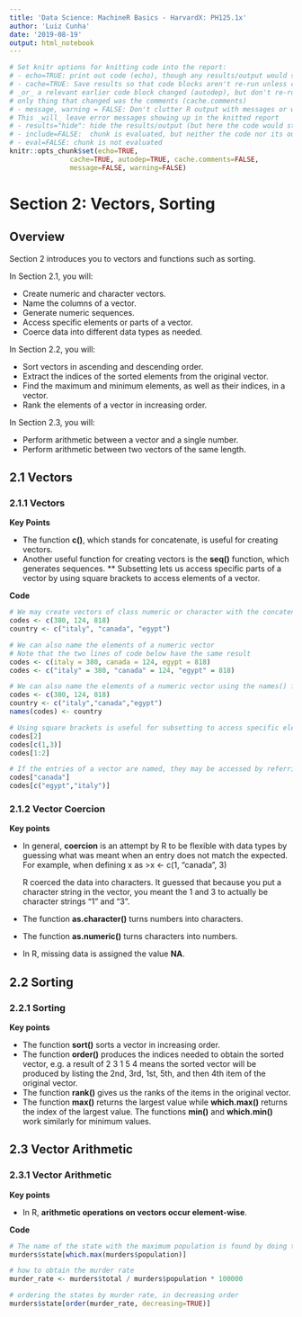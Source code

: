 ```yaml
---
title: 'Data Science: MachineR Basics - HarvardX: PH125.1x'
author: 'Luiz Cunha'
date: '2019-08-19'
output: html_notebook
---
```


```r
# Set knitr options for knitting code into the report:
# - echo=TRUE: print out code (echo), though any results/output would still be displayed
# - cache=TRUE: Save results so that code blocks aren't re-run unless code changes (cache),
# _or_ a relevant earlier code block changed (autodep), but don't re-run if the
# only thing that changed was the comments (cache.comments)
# - message, warning = FALSE: Don't clutter R output with messages or warnings
# This _will_ leave error messages showing up in the knitted report
# - results="hide": hide the results/output (but here the code would still be displayed)
# - include=FALSE:  chunk is evaluated, but neither the code nor its output is displayed
# - eval=FALSE: chunk is not evaluated
knitr::opts_chunk$set(echo=TRUE,
               cache=TRUE, autodep=TRUE, cache.comments=FALSE,
               message=FALSE, warning=FALSE)
```

# Section 2: Vectors, Sorting

## Overview

Section 2 introduces you to vectors and functions such as sorting.

In Section 2.1, you will: 

* Create numeric and character vectors. 
* Name the columns of a vector. 
* Generate numeric sequences. 
* Access specific elements or parts of a vector.
* Coerce data into different data types as needed. 

In Section 2.2, you will: 

* Sort vectors in ascending and descending order. 
* Extract the indices of the sorted elements from the original vector. 
* Find the maximum and minimum elements, as well as their indices, in a vector. 
* Rank the elements of a vector in increasing order. 

In Section 2.3, you will: 

* Perform arithmetic between a vector and a single number.
* Perform arithmetic between two vectors of the same length. 


## 2.1 Vectors

### 2.1.1 Vectors

**Key Points**

* The function **c()**, which stands for concatenate, is useful for creating vectors.
* Another useful function for creating vectors is the **seq()** function, which generates sequences.
** Subsetting lets us access specific parts of a vector by using square brackets to access elements of a vector.

**Code**
```r
# We may create vectors of class numeric or character with the concatenate function
codes <- c(380, 124, 818)
country <- c("italy", "canada", "egypt")

# We can also name the elements of a numeric vector
# Note that the two lines of code below have the same result
codes <- c(italy = 380, canada = 124, egypt = 818)
codes <- c("italy" = 380, "canada" = 124, "egypt" = 818)

# We can also name the elements of a numeric vector using the names() function
codes <- c(380, 124, 818)
country <- c("italy","canada","egypt")
names(codes) <- country

# Using square brackets is useful for subsetting to access specific elements of a vector
codes[2]
codes[c(1,3)]
codes[1:2]

# If the entries of a vector are named, they may be accessed by referring to their name
codes["canada"]
codes[c("egypt","italy")]
```

### 2.1.2 Vector Coercion

**Key points**

* In general, **coercion** is an attempt by R to be flexible with data types by guessing what was meant when an entry does not match the expected. For example, when defining x as
    >x <- c(1, "canada", 3)

    R coerced the data into characters. It guessed that because you put a character string in the vector, you meant the 1 and 3 to actually be character strings "1" and “3”.

* The function **as.character()** turns numbers into characters.
* The function **as.numeric()** turns characters into numbers.
* In R, missing data is assigned the value **NA**.


## 2.2 Sorting

### 2.2.1 Sorting

**Key points**

* The function **sort()** sorts a vector in increasing order.
* The function **order()** produces the indices needed to obtain the sorted vector, e.g. a result of  2 3 1 5 4 means the sorted vector will be produced by listing the 2nd, 3rd, 1st, 5th, and then 4th item of the original vector.
* The function **rank()** gives us the ranks of the items in the original vector.
* The function **max()** returns the largest value while **which.max()** returns the index of the largest value. The functions **min()** and **which.min()** work similarly for minimum values.


## 2.3 Vector Arithmetic

### 2.3.1 Vector Arithmetic

**Key points**

* In R, **arithmetic operations on vectors occur element-wise**.

**Code**
```r
# The name of the state with the maximum population is found by doing the following
murders$state[which.max(murders$population)]

# how to obtain the murder rate
murder_rate <- murders$total / murders$population * 100000

# ordering the states by murder rate, in decreasing order
murders$state[order(murder_rate, decreasing=TRUE)]
```


